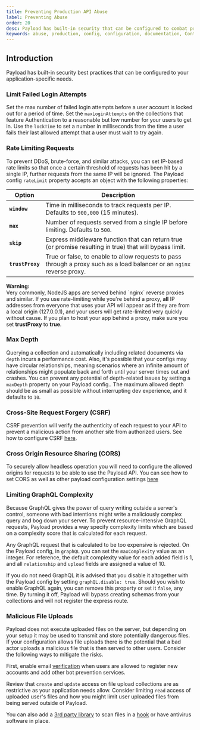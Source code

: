 ```yaml
---
title: Preventing Production API Abuse
label: Preventing Abuse
order: 20
desc: Payload has built-in security that can be configured to combat production API abuse such as limiting login attempts and IP requests.
keywords: abuse, production, config, configuration, documentation, Content Management System, cms, headless, javascript, node, react, express
---
```


## Introduction

Payload has built-in security best practices that can be configured to your application-specific needs.

### Limit Failed Login Attempts

Set the max number of failed login attempts before a user account is locked out for a period of time. Set the `maxLoginAttempts` on the collections that feature Authentication to a reasonable but low number for your users to get in. Use the `lockTime` to set a number in milliseconds from the time a user fails their last allowed attempt that a user must wait to try again.

### Rate Limiting Requests

To prevent DDoS, brute-force, and similar attacks, you can set IP-based rate limits so that once a certain threshold of requests has been hit by a single IP, further requests from the same IP will be ignored. The Payload config `rateLimit` property accepts an object with the following properties:

| Option           | Description                                                                                                             |
| ---------------- | ----------------------------------------------------------------------------------------------------------------------- |
| **`window`**     | Time in milliseconds to track requests per IP. Defaults to `900,000` (15 minutes).                                        |
| **`max`**        | Number of requests served from a single IP before limiting. Defaults to `500`.                                          |
| **`skip`**       | Express middleware function that can return true (or promise resulting in true) that will bypass limit.                 |
| **`trustProxy`** | True or false, to enable to allow requests to pass through a proxy such as a load balancer or an `nginx` reverse proxy. |

<Banner type="warning">
  <strong>Warning:</strong>
  <br />
  Very commonly, NodeJS apps are served behind `nginx` reverse proxies and similar. If you use
  rate-limiting while you're behind a proxy, <strong>all</strong> IP addresses from everyone that
  uses your API will appear as if they are from a local origin (127.0.0.1), and your users will get
  rate-limited very quickly without cause. If you plan to host your app behind a proxy, make sure
  you set <strong>trustProxy</strong> to <strong>true</strong>.
</Banner>

### Max Depth

Querying a collection and automatically including related documents via `depth` incurs a performance cost. Also, it's possible that your configs may have circular relationships, meaning scenarios where an infinite amount of relationships might populate back and forth until your server times out and crashes. You can prevent any potential of depth-related issues by setting a `maxDepth` property on your Payload config.. The maximum allowed depth should be as small as possible without interrupting dev experience, and it defaults to `10`.

### Cross-Site Request Forgery (CSRF)

CSRF prevention will verify the authenticity of each request to your API to prevent a malicious action from another site from authorized users. See how to configure CSRF [here](/docs/authentication/overview#csrf-protection).

### Cross Origin Resource Sharing (CORS)

To securely allow headless operation you will need to configure the allowed origins for requests to be able to use the Payload API. You can see how to set CORS as well as other payload configuration settings [here](/docs/configuration/overview)

### Limiting GraphQL Complexity

Because GraphQL gives the power of query writing outside a server's control, someone with bad intentions might write a maliciously complex query and bog down your server. To prevent resource-intensive GraphQL requests, Payload provides a way specify complexity limits which are based on a complexity score that is calculated for each request.

Any GraphQL request that is calculated to be too expensive is rejected. On the Payload config, in `graphQL` you can set the `maxComplexity` value as an integer. For reference, the default complexity value for each added field is 1, and all `relationship` and `upload` fields are assigned a value of 10.

If you do not need GraphQL it is advised that you disable it altogether with the Payload config by setting `graphQL.disable: true`. Should you wish to enable GraphQL again, you can remove this property or set it `false`, any time. By turning it off, Payload will bypass creating schemas from your collections and will not register the express route.

### Malicious File Uploads

Payload does not execute uploaded files on the server, but depending on your setup it may be used to transmit and store potentially dangerous files. If your configuration allows file uploads there is the potential that a bad actor uploads a malicious file that is then served to other users. Consider the following ways to mitigate the risks.

First, enable email [verification](/docs/authentication/config#email-verification) when users are allowed to register new accounts and add other bot prevention services.

Review that `create` and `update` access on file upload collections are as restrictive as your application needs allow. Consider limiting `read` access of uploaded user's files and how you might limit user uploaded files from being served outside of Payload.

You can also add a [3rd party library](https://github.com/Cisco-Talos/clamav) to scan files in a [hook](/docs/hooks/collections) or have antivirus software in place.
